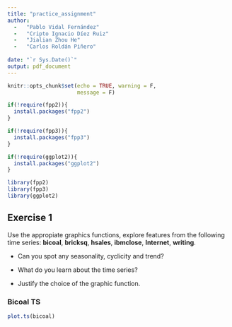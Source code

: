 ```yaml
---
title: "practice_assignment"
author: 
  -   "Pablo Vidal Fernández"
  -   "Cripto Ignacio Díez Ruiz"
  -   "Jialian Zhou He"
  -   "Carlos Roldán Piñero"
  
date: "`r Sys.Date()`"
output: pdf_document
---
```


```r
knitr::opts_chunk$set(echo = TRUE, warning = F, 
                      message = F)
```

```r
if(!require(fpp2)){
  install.packages("fpp2")
}

if(!require(fpp3)){
  install.packages("fpp3")
}

if(!require(ggplot2)){
  install.packages("ggplot2")
}

library(fpp2)
library(fpp3)
library(ggplot2)
```


## Exercise 1 

Use the appropiate graphics functions, explore features from the following time series: **bicoal**, **bricksq**, **hsales**, **ibmclose**, **Internet**, **writing**.

-   Can you spot any seasonality, cyclicity and trend?

-   What do you learn about the time series?

-   Justify the choice of the graphic function. 

### Bicoal TS

```r
plot.ts(bicoal)
```

